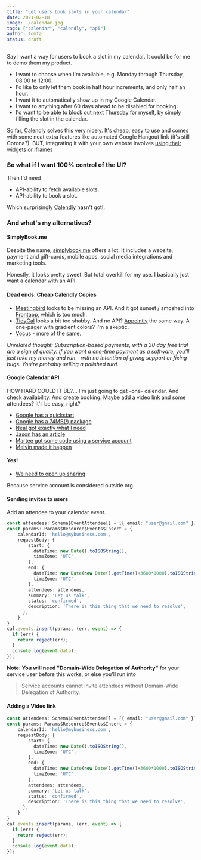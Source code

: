 ```yaml
---
title: "Let users book slots in your calendar"
date: 2021-02-18
image: ./calendar.jpg
tags: ["calendar", "calendly", "api"]
author: tomfa
status: draft
---
```


Say I want a way for users to book a slot in my calendar. It could be for me to demo them my product.

- I want to choose when I'm available, e.g. Monday through Thursday, 08:00 to 12:00.
- I'd like to only let them book in half hour increments, and only half an hour.
- I want it to automatically show up in my Google Calendar.
- I want to anything after 60 days ahead to be disabled for booking.
- I'd want to be able to block out next Thursday for myself, by simply filling the slot in the calendar.

So far, [Calendly](https://calendly.com/) solves this very nicely. It's cheap, easy to use and comes with some neat extra features
like automated Google Hangout link (it's still Corona?). BUT, integrating it with your own webste involves [using their widgets or iframes](https://calendly.stoplight.io/docs/embed-api-docs/docs/A-Getting-Started.md)

### So what if I want 100% control of the UI? 

Then I'd need

- API-ability to fetch available slots.
- API-ability to book a slot.

Which surprisingly [Calendly](https://calendly.com/) hasn't got!.


### And what's my alternatives?

#### SimplyBook.me 

Despite the name, [simplybook.me](https://simplybook.me/en/) offers a lot. It includes a website, payment and gift-cards, mobile apps, social media integrations and marketing tools.

Honestly, it looks pretty sweet. But total overkill for my use. I basically just want a calendar with an API.


#### Dead ends: Cheap Calendly Copies

- [Meetingbird](https://meetingbird.com/) looks to be missing an API. And it got sunset / smoshed into [Frontapp](https://frontapp.com/), which is too much.
- [TidyCal](https://tidycal.com/) looks a bit too shabby. And no API? [Appointly](https://appoint.ly/) the same way. A one-pager with gradient colors? I'm a skeptic.
- [Vocus](https://vocus.io/pricing) - more of the same.

_Unrelated thought: Subscription-based payments, with a 30 day free trial are a sign of quality. If you want a one-time payment as a 
software, you'll just take my money and run – with no intention of giving support or fixing bugs. You're probably selling a polished turd._

#### Google Calendar API

HOW HARD COULD IT BE?... I'm just going to get -one- calendar. And check availability. And create booking. Maybe add a video link and some attendees? It'll be easy, right?

- [Google has a quickstart](https://developers.google.com/calendar/quickstart/nodejs)
- [Google has a 74MB(!) package](https://www.npmjs.com/package/googleapis)
- [Neal got exactly what I need](https://neal.codes/blog/google-calendar-api-on-g-suite)
- [Jason has an article](https://medium.com/@jason_dark/google-calendar-api-connect-using-node-js-and-an-api-key-94c12057b330)
- [Martee got some code using a service account](https://dev.to/maartennnn/google-calendar-integration-with-nodejs-without-oauth-2-0-5256)
- [Melvin made it happen](https://hackernoon.com/my-journey-integrating-google-calendar-g-suite-in-node-62fbc8596455)


#### Yes!

- [We need to open up sharing](https://neal.codes/blog/google-calendar-api-on-g-suite)

Because service account is considered outside org.

#### Sending invites to users

Add an attendee to your calendar event.

```ts
const attendees: Schema$EventAttendee[] = [{ email: "user@gmail.com" }];
const params: Params$Resource$Events$Insert = {
    calendarId: 'hello@mybusiness.com',
    requestBody: {
        start: {
          dateTime: new Date().toISOString(),
          timeZone: 'UTC',
        },
        end: {
          dateTime: new Date(new Date().getTime()+3600*1000).toISOString(),
          timeZone: 'UTC',
        },
        attendees: attendees,
        summary: 'Let us talk',
        status: 'confirmed',
        description: 'There is this thing that we need to resolve',
      },
    }
}
cal.events.insert(params, (err, event) => {
  if (err) {
    return reject(err);
  }
  console.log(event.data);
});
```

**Note: You will need "Domain-Wide Delegation of Authority"** for your service user before this works, or else you'll run into

> Service accounts cannot invite attendees without Domain-Wide Delegation of Authority.

#### Adding a Video link

```ts
const attendees: Schema$EventAttendee[] = [{ email: "user@gmail.com" }];
const params: Params$Resource$Events$Insert = {
    calendarId: 'hello@mybusiness.com',
    requestBody: {
        start: {
          dateTime: new Date().toISOString(),
          timeZone: 'UTC',
        },
        end: {
          dateTime: new Date(new Date().getTime()+3600*1000).toISOString(),
          timeZone: 'UTC',
        },
        attendees: attendees,
        summary: 'Let us talk',
        status: 'confirmed',
        description: 'There is this thing that we need to resolve',
      },
    }
}
cal.events.insert(params, (err, event) => {
  if (err) {
    return reject(err);
  }
  console.log(event.data);
});
```



